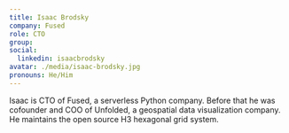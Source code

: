 ```yaml
---
title: Isaac Brodsky
company: Fused
role: CTO
group:
social:
  linkedin: isaacbrodsky
avatar: ./media/isaac-brodsky.jpg
pronouns: He/Him
---
```

Isaac is CTO of Fused, a serverless Python company. Before that he was cofounder and COO of Unfolded, a geospatial data visualization company. He maintains the open source H3 hexagonal grid system.